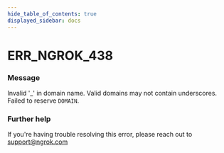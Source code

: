 ```yaml
---
hide_table_of_contents: true
displayed_sidebar: docs
---
```



# ERR_NGROK_438

### Message

Invalid '\_' in domain name. Valid domains may not contain underscores. Failed to reserve `DOMAIN`.

### Further help

If you're having trouble resolving this error, please reach out to [support@ngrok.com](mailto:support@ngrok.com?subject=Help%20with%20ERR_NGROK_438)

<ErrorDetails error="err_ngrok_438" />
